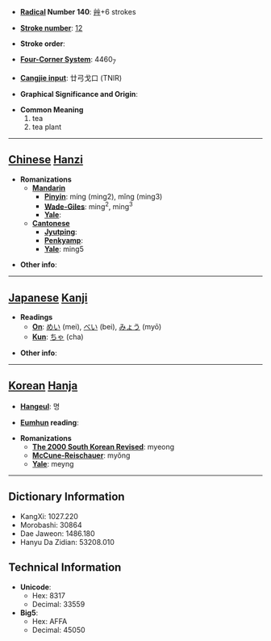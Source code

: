 * '''[[Wiktionary:Chinese radical index| Radical]] Number 140''': [[Wiktionary:Chinese radical index 艸|艸]]+6 strokes

* '''[[Wiktionary:Chinese total strokes index|Stroke number]]''': [[Wiktionary:Chinese total strokes index 12|12]]

* '''Stroke order''': 

* '''[[Wiktionary:Chinese four corner index|Four-Corner System]]''': 4460<sub>7</sub>

* '''[[Wiktionary:Chinese Cangjie index|Cangjie input]]''': 廿弓戈口 (TNIR)

* '''Graphical Significance and Origin''': 

* '''Common Meaning'''
*#tea
*# tea plant


----

== [[Chinese]] [[Hanzi]] ==

* '''Romanizations'''
** '''[[Mandarin]]'''
*** '''[[Pinyin]]''': míng (ming2), mǐng (ming3)
*** '''[[Wade-Giles]]''': ming<sup>2</sup>, ming<sup>3</sup>
*** '''[[Yale]]''': 
** '''[[Cantonese]]'''
*** '''[[Jyutping]]''':
*** '''[[Penkyamp]]''': 
*** '''[[Yale]]''': ming5

* '''Other info''': 

----

== [[Japanese]] [[Kanji]] ==

* '''Readings'''
** '''[[On]]''': [[めい]] (mei), [[べい]] (bei), [[みょう]] (myō)
** '''[[Kun]]''': [[ちゃ]] (cha)

* '''Other info''':  

----

== [[Korean]] [[Hanja]] ==

* '''[[Hangeul]]''': 명

* '''[[Eumhun]] reading''': 

* '''Romanizations'''
** '''[[The 2000 South Korean Revised Romanization|The 2000 South Korean Revised]]''': myeong
** '''[[McCune-Reischauer]]''': myŏng
** '''[[Yale]]''': meyng

----

== Dictionary Information ==

* KangXi: 1027.220
* Morobashi: 30864
* Dae Jaweon: 1486.180
* Hanyu Da Zidian: 53208.010

== Technical Information ==

* '''Unicode''':
** Hex: 8317
** Decimal: 33559
* '''Big5''':
** Hex: AFFA
** Decimal: 45050